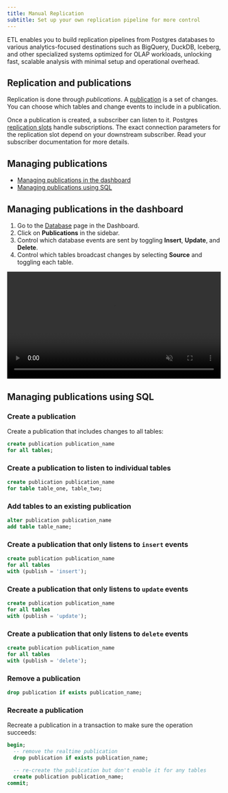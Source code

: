 ```yaml
---
title: Manual Replication
subtitle: Set up your own replication pipeline for more control
---
```


ETL enables you to build replication pipelines from Postgres databases to various analytics-focused destinations such as BigQuery, DuckDB, Iceberg, and other specialized systems optimized for OLAP workloads, unlocking fast, scalable analysis with minimal setup and operational overhead.

## Replication and publications

Replication is done through _publications_. A [publication](https://www.postgresql.org/docs/current/logical-replication-publication.html) is a set of changes. You can choose which tables and change events to include in a publication.

Once a publication is created, a subscriber can listen to it. Postgres [replication slots](https://www.postgresql.org/docs/current/logical-replication-subscription.html) handle subscriptions. The exact connection parameters for the replication slot depend on your downstream subscriber. Read your subscriber documentation for more details.

## Managing publications

- [Managing publications in the dashboard](#managing-publications-in-the-dashboard)
- [Managing publications using SQL](#managing-publications-using-sql)

## Managing publications in the dashboard

1. Go to the [Database](https://supabase.com/dashboard/project/_/database/tables) page in the Dashboard.
2. Click on **Publications** in the sidebar.
3. Control which database events are sent by toggling **Insert**, **Update**, and **Delete**.
4. Control which tables broadcast changes by selecting **Source** and toggling each table.

<video width="99%" muted playsInline controls={true}>
  <source
    src="https://xguihxuzqibwxjnimxev.supabase.co/storage/v1/object/public/videos/docs/api/api-realtime.mp4"
    type="video/mp4"
  />
</video>

## Managing publications using SQL

### Create a publication

Create a publication that includes changes to all tables:

```sql
create publication publication_name
for all tables;
```

### Create a publication to listen to individual tables

```sql
create publication publication_name
for table table_one, table_two;
```

### Add tables to an existing publication

```sql
alter publication publication_name
add table table_name;
```

### Create a publication that only listens to `insert` events

```sql
create publication publication_name
for all tables
with (publish = 'insert');
```

### Create a publication that only listens to `update` events

```sql
create publication publication_name
for all tables
with (publish = 'update');
```

### Create a publication that only listens to `delete` events

```sql
create publication publication_name
for all tables
with (publish = 'delete');
```

### Remove a publication

```sql
drop publication if exists publication_name;
```

### Recreate a publication

Recreate a publication in a transaction to make sure the operation succeeds:

```sql
begin;
  -- remove the realtime publication
  drop publication if exists publication_name;

  -- re-create the publication but don't enable it for any tables
  create publication publication_name;
commit;
```

